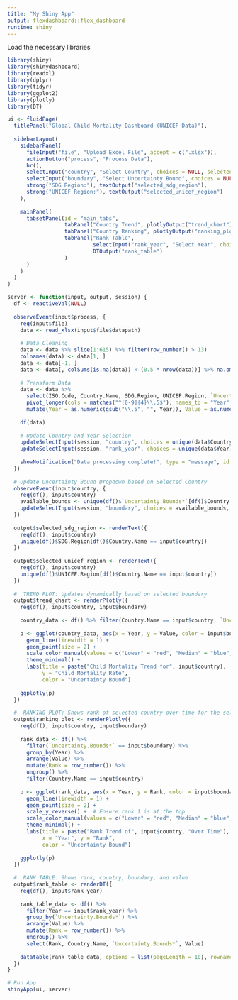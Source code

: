 ---
title: "My Shiny App"
output: flexdashboard::flex_dashboard
runtime: shiny
---

Load the necessary libraries
```{r}
library(shiny)
library(shinydashboard)
library(readxl)
library(dplyr)
library(tidyr)
library(ggplot2)
library(plotly)
library(DT)

ui <- fluidPage(
  titlePanel("Global Child Mortality Dashboard (UNICEF Data)"),
  
  sidebarLayout(
    sidebarPanel(
      fileInput("file", "Upload Excel File", accept = c(".xlsx")),
      actionButton("process", "Process Data"),
      hr(),
      selectInput("country", "Select Country", choices = NULL, selected = NULL),
      selectInput("boundary", "Select Uncertainty Bound", choices = NULL, selected = NULL),
      strong("SDG Region:"), textOutput("selected_sdg_region"),
      strong("UNICEF Region:"), textOutput("selected_unicef_region")
    ),
    
    mainPanel(
      tabsetPanel(id = "main_tabs",
                  tabPanel("Country Trend", plotlyOutput("trend_chart")),
                  tabPanel("Country Ranking", plotlyOutput("ranking_plot")),
                  tabPanel("Rank Table",
                           selectInput("rank_year", "Select Year", choices = NULL),
                           DTOutput("rank_table")
                  )
      )
    )
  )
)

server <- function(input, output, session) {
  df <- reactiveVal(NULL)
  
  observeEvent(input$process, {
    req(input$file)
    data <- read_xlsx(input$file$datapath)
    
    # Data Cleaning
    data <- data %>% slice(1:615) %>% filter(row_number() > 13)
    colnames(data) <- data[1, ]
    data <- data[-1, ]
    data <- data[, colSums(is.na(data)) < (0.5 * nrow(data))] %>% na.omit()
    
    # Transform Data
    data <- data %>%
      select(ISO.Code, Country.Name, SDG.Region, UNICEF.Region, `Uncertainty.Bounds*`, everything()) %>%
      pivot_longer(cols = matches("^[0-9]{4}\\.5$"), names_to = "Year", values_to = "Value") %>%
      mutate(Year = as.numeric(gsub("\\.5", "", Year)), Value = as.numeric(Value))
    
    df(data)
    
    # Update Country and Year Selection
    updateSelectInput(session, "country", choices = unique(data$Country.Name), selected = "Australia")
    updateSelectInput(session, "rank_year", choices = unique(data$Year), selected = max(data$Year))
    
    showNotification("Data processing complete!", type = "message", id = "process_notif")
  })
  
  # Update Uncertainty Bound Dropdown based on Selected Country
  observeEvent(input$country, {
    req(df(), input$country)
    available_bounds <- unique(df()$`Uncertainty.Bounds*`[df()$Country.Name == input$country])
    updateSelectInput(session, "boundary", choices = available_bounds, selected = available_bounds[1])
  })
  
  output$selected_sdg_region <- renderText({ 
    req(df(), input$country)
    unique(df()$SDG.Region[df()$Country.Name == input$country]) 
  })
  
  output$selected_unicef_region <- renderText({ 
    req(df(), input$country)
    unique(df()$UNICEF.Region[df()$Country.Name == input$country]) 
  })
  
  #  TREND PLOT: Updates dynamically based on selected boundary
  output$trend_chart <- renderPlotly({
    req(df(), input$country, input$boundary)
    
    country_data <- df() %>% filter(Country.Name == input$country, `Uncertainty.Bounds*` == input$boundary)
    
    p <- ggplot(country_data, aes(x = Year, y = Value, color = input$boundary)) +
      geom_line(linewidth = 1) +
      geom_point(size = 2) +
      scale_color_manual(values = c("Lower" = "red", "Median" = "blue", "Upper" = "green")) +
      theme_minimal() +
      labs(title = paste("Child Mortality Trend for", input$country),
           y = "Child Mortality Rate",
           color = "Uncertainty Bound")
    
    ggplotly(p)
  })
  
  #  RANKING PLOT: Shows rank of selected country over time for the selected boundary
  output$ranking_plot <- renderPlotly({
    req(df(), input$country, input$boundary)
    
    rank_data <- df() %>%
      filter(`Uncertainty.Bounds*` == input$boundary) %>%
      group_by(Year) %>%
      arrange(Value) %>%
      mutate(Rank = row_number()) %>%
      ungroup() %>%
      filter(Country.Name == input$country)
    
    p <- ggplot(rank_data, aes(x = Year, y = Rank, color = input$boundary)) +
      geom_line(linewidth = 1) +
      geom_point(size = 2) +
      scale_y_reverse() +  # Ensure rank 1 is at the top
      scale_color_manual(values = c("Lower" = "red", "Median" = "blue", "Upper" = "green")) +
      theme_minimal() +
      labs(title = paste("Rank Trend of", input$country, "Over Time"),
           x = "Year", y = "Rank",
           color = "Uncertainty Bound")
    
    ggplotly(p)
  })
  
  #  RANK TABLE: Shows rank, country, boundary, and value
  output$rank_table <- renderDT({
    req(df(), input$rank_year)
    
    rank_table_data <- df() %>%
      filter(Year == input$rank_year) %>%
      group_by(`Uncertainty.Bounds*`) %>%
      arrange(Value) %>%
      mutate(Rank = row_number()) %>%
      ungroup() %>%
      select(Rank, Country.Name, `Uncertainty.Bounds*`, Value)
    
    datatable(rank_table_data, options = list(pageLength = 10), rownames = FALSE)
  })
}

# Run App
shinyApp(ui, server)

```




